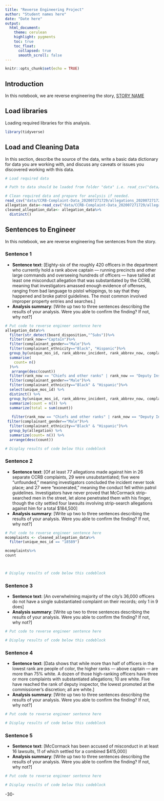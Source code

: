 ```yaml
---
title: "Reverse Engineering Project"
author: "Student names here"
date: "Date here"
output:
  html_document:
    theme: cerulean
    highlight: pygments
    toc: true
    toc_float:
      collapsed: true
      smooth_scroll: false
---
```


```r
knitr::opts_chunk$set(echo = TRUE)
```

## Introduction 

In this notebook, we are reverse engineering the story, [STORY NAME](https://www.propublica.org/article/over-a-dozen-black-and-latino-men-accused-a-cop-of-humiliating-invasive-strip-searches-the-nypd-kept-promoting-him)

## Load libraries

Loading required libraries for this analysis.

```r
library(tidyverse)
```

## Load and Cleaning Data

In this section, describe the source of the data, write a basic data dictionary for data you are working with, and discuss any caveats or issues you discovered working with this data. 

```r
# Load required data

# Path to data should be loaded from folder "data" i.e. read_csv("data/name_of_data.csv")

# Clean required data and prepare for analysis if needed. 
read_csv("data/CCRB-Complaint-Data_202007271729/allegations_202007271729.csv")
allegation_data<-read_csv("data/CCRB-Complaint-Data_202007271729/allegations_202007271729.csv")
cleaned_allegation_data<- allegation_data%>%
  distinct()
```

## Sentences to Engineer
In this notebook, we are reverse engineering five sentences from the story.

### Sentence 1

* **Sentence text**: [Eighty-six of the roughly 420 officers in the department who currently hold a rank above captain — running precincts and other large commands and overseeing hundreds of officers — have tallied at least one misconduct allegation that was substantiated by the CCRB, meaning that investigators amassed enough evidence of offenses, ranging from bad language to pistol whippings, to say that they happened and broke patrol guidelines. The most common involved improper property entries and searches.]
* **Analysis summary**: [Write up two to three sentences describing the results of your analysis.  Were you able to confirm the finding? If not, why not?]

```r
# Put code to reverse engineer sentence here
allegation_data%>%
  filter(str_detect(board_disposition,"^Subs"))%>%
  filter(rank_now=="Captain")%>%
  filter(complainant_gender=="Male")%>%
  filter(complainant_ethnicity=="Black", "Hispanic")%>%
  group_by(unique_mos_id, rank_abbrev_incident, rank_abbrev_now, complainant_ethnicity,complainant_gender)%>%
  summarise(
    count= n()
  )%>%
   arrange(desc(count))
  filter(rank_now == "Chiefs and other ranks" | rank_now == "Deputy Inspector" | rank_now == "Inspector") %>% 
  filter(complainant_gender=="Male")%>%
  filter(complainant_ethnicity=="Black" & "Hispanic")%>%
  select(unique_mos_id) %>% 
  distinct() %>% 
  group_by(unique_mos_id, rank_abbrev_incident, rank_abbrev_now, complainant_ethnicity,complainant_gender) %>% 
  summarize(count = n()) %>% 
  summarize(total = sum(count))
  
   filter(rank_now == "Chiefs and other ranks" | rank_now == "Deputy Inspector" | rank_now == "Inspector" & str_detect(board_disposition, "^Subs")) %>% 
 filter(complainant_gender=="Male")%>%
  filter(complainant_ethnicity=="Black" & "Hispanic")%>%
  group_by(allegation) %>% 
  summarize(count= n()) %>% 
  arrange(desc(count))

# Display results of code below this codeblock

```

### Sentence 2

* **Sentence text**: [Of at least 77 allegations made against him in 26 separate CCRB complaints, 29 were unsubstantiated; five were “unfounded,” meaning investigators concluded the incident never took place; and 27 were “exonerated,” meaning the conduct fell within patrol guidelines. Investigators have never proved that McCormack strip-searched men in the street, let alone penetrated them with his finger, though the city settled four lawsuits involving strip-search allegations against him for a total $184,500]
* **Analysis summary**: [Write up two to three sentences describing the results of your analysis.  Were you able to confirm the finding? If not, why not?]

```r
# Put code to reverse engineer sentence here
mcomplaints <- cleaned_allegation_data%>%
  filter(unique_mos_id == "18589")

mcomplaints%>%
count


  
# Display results of code below this codeblock

```

### Sentence 3

* **Sentence text**: [An overwhelming majority of the city’s 36,000 officers do not have a single substantiated complaint on their records; only 1 in 9 does]
* **Analysis summary**: [Write up two to three sentences describing the results of your analysis.  Were you able to confirm the finding? If not, why not?]

```r
# Put code to reverse engineer sentence here

# Display results of code below this codeblock

```

### Sentence 4

* **Sentence text**: [Data shows that while more than half of officers in the lowest rank are people of color, the higher ranks — above captain — are more than 75% white. A dozen of those high-ranking officers have three or more complaints with substantiated allegations; 10 are white. Five have reached the rank of deputy inspector, the lowest promoted at the commissioner’s discretion; all are white.]
* **Analysis summary**: [Write up two to three sentences describing the results of your analysis.  Were you able to confirm the finding? If not, why not?]

```r
# Put code to reverse engineer sentence here

# Display results of code below this codeblock

```

### Sentence 5

* **Sentence text**: [McCormack has been accused of misconduct in at least 16 lawsuits, 11 of which settled for a combined $415,000]
* **Analysis summary**: [Write up two to three sentences describing the results of your analysis.  Were you able to confirm the finding? If not, why not?]

```r
# Put code to reverse engineer sentence here

# Display results of code below this codeblock

```

-30-